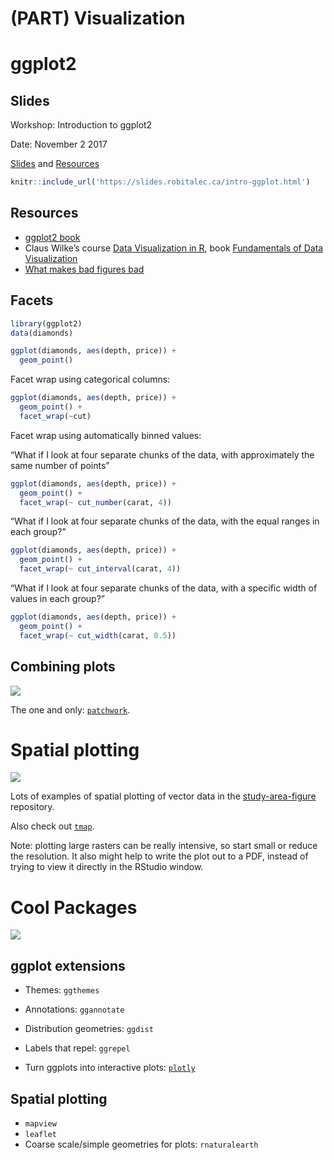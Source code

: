 # (PART) Visualization {-}

# ggplot2

## Slides {#gg-slides}
Workshop: Introduction to ggplot2

Date: November 2 2017

[Slides](https://slides.robitalec.ca/intro-ggplot.html) and  [Resources](https://gitlab.com/robit.a/workshops/-/archive/master/workshops-master.zip?path=intro-ggplot)

```r
knitr::include_url('https://slides.robitalec.ca/intro-ggplot.html')
```


## Resources  {#gg-resources}

* [ggplot2 book](https://ggplot2-book.org/)
* Claus Wilke's course [Data Visualization in R](https://wilkelab.org/SDS375/syllabus.html), book [Fundamentals of Data Visualization](https://clauswilke.com/dataviz/)
* [What makes bad figures bad](https://socviz.co/lookatdata.html#what-makes-bad-figures-bad)

## Facets


```r
library(ggplot2)
data(diamonds)

ggplot(diamonds, aes(depth, price)) + 
  geom_point()
```

Facet wrap using categorical columns:

```r
ggplot(diamonds, aes(depth, price)) + 
  geom_point() + 
  facet_wrap(~cut)
```


Facet wrap using automatically binned values:

"What if I look at four separate chunks of the data, with approximately the same number of points"

```r
ggplot(diamonds, aes(depth, price)) + 
  geom_point() + 
  facet_wrap(~ cut_number(carat, 4))
```

"What if I look at four separate chunks of the data, with the equal ranges in each group?"

```r
ggplot(diamonds, aes(depth, price)) + 
  geom_point() + 
  facet_wrap(~ cut_interval(carat, 4))
```

"What if I look at four separate chunks of the data, with a specific width of values in each group?"
```r
ggplot(diamonds, aes(depth, price)) + 
  geom_point() + 
  facet_wrap(~ cut_width(carat, 0.5))
```


## Combining plots
![](https://img.shields.io/badge/-WIP-yellow.svg)

<!-- **TODO: ALR - examples, use ##C layout, & theme** -->

The one and only: [`patchwork`](https://patchwork.data-imaginist.com/).


# Spatial plotting

![](https://img.shields.io/badge/-WIP-yellow.svg)


Lots of examples of spatial plotting of vector data in the [study-area-figure](https://gitlab.com/WEEL_grp/study-area-figures) repository. 

Also check out [`tmap`](https://r-tmap.github.io/tmap-book/).

Note: plotting large rasters can be really intensive, so start small or 
reduce the resolution. It also might help to write the plot out to a PDF, 
instead of trying to view it directly in the RStudio window. 


# Cool Packages {#viz-cool}
![](https://img.shields.io/badge/-WIP-yellow.svg)

<!-- **TODO: links, fill, grab from https://ropensci.org/packages/ under vis** -->


## ggplot extensions

* Themes: `ggthemes`
* Annotations: `ggannotate`
* Distribution geometries: `ggdist`
* Labels that repel: `ggrepel`

* Turn ggplots into interactive plots: [`plotly`](https://github.com/plotly/plotly.R#getting-started)

## Spatial plotting

* `mapview`
* `leaflet`
* Coarse scale/simple geometries for plots: `rnaturalearth`




